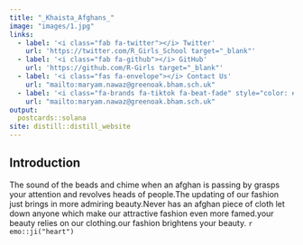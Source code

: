 ```yaml
---
title: "_Khaista_Afghans_"
image: "images/1.jpg"
links:
  - label: '<i class="fab fa-twitter"></i> Twitter'
    url: 'https://twitter.com/R_Girls_School target="_blank"'
  - label: '<i class="fab fa-github"></i> GitHub'
    url: 'https://github.com/R-Girls target="_blank"'
  - label: '<i class="fas fa-envelope"></i> Contact Us'
    url: "mailto:maryam.nawaz@greenoak.bham.sch.uk"
  - label: '<i class="fa-brands fa-tiktok fa-beat-fade" style="color: #000000;"></i>'
    url: "mailto:maryam.nawaz@greenoak.bham.sch.uk"
output:
  postcards::solana
site: distill::distill_website
---
```

 
## Introduction

The sound of the beads and chime when an afghan is passing by grasps your attention and revolves heads of people.The updating of our fashion just brings in more admiring beauty.Never has an afghan piece  of cloth let down anyone which make our attractive fashion even more famed.your beauty relies on our clothing.our fashion brightens your beauty. 
`r emo::ji("heart")` 

    